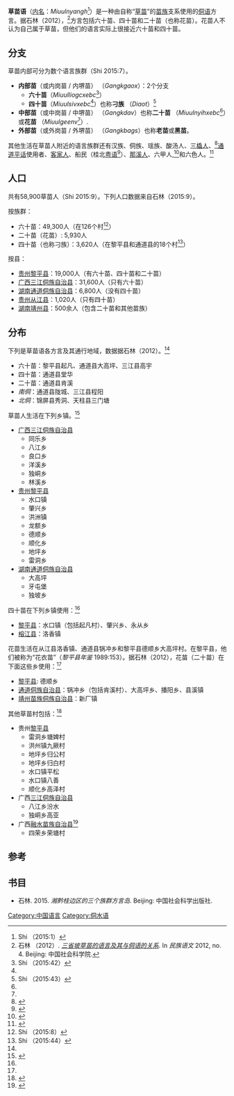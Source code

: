 {{Infobox language
|name=草苗语
|nativename=Miuulnyangh
|states=[[中国|中国]]
|region=[[贵州省|贵州省]]、[[湖南省|湖南省]]、[[广西壮族自治区|广西壮族自治区]]
|speakers={{sigfig|63,600|2}}
|date=2000
|ref=e18
|familycolor=壮侗语系
|fam2=[[侗水语支|侗水语支]]
|fam3=[[侗语|侗语]]
|iso3=cov
|glotto=caom1238
|glottorefname=Cao Miao
|notice=
}}

'''草苗语'''（[[外名与内名|内名]]：''Miuulnyangh''<ref>Shi （2015:1）</ref>）是一种由自称“[[草苗|草苗]]”的[[苗族|苗族]]支系使用的[[侗语|侗语]]方言。据石林（2012），<ref name="ShiLin2012">石林 （2012）. ''[http://wuxizazhi.cnki.net/Search/MZYW201204012.htm 三省坡草苗的语言及其与侗语的关系]{{dead link|date=November 2016 |bot=InternetArchiveBot |fix-attempted=yes }}''. In ''民族语文'' 2012, no. 4. Beijing: 中国社会科学院.</ref>方言包括六十苗、四十苗和二十苗（也称花苗）。花苗人不认为自己属于草苗，但他们的语言实际上很接近六十苗和四十苗。

==分支==
草苗内部可分为数个语言族群（Shi 2015:7）。

*'''内部苗'''（或内岗苗 / 内堺苗） （''Gangkgaox''）：2个分支
**'''六十苗'''（''Miuulliogcxebc''<ref name="Shi p.42">Shi （2015:42）</ref>）
**'''四十苗'''（''Miuulsivxebc''<ref name="Shi p.42"/>）也称'''刁族''' （''Diaot''）<ref>Shi （2015:43）</ref>
*'''中部苗'''（或中岗苗 / 中堺苗） （''Gangkdav''）也称'''二十苗''' （''Miuulnyihxebc''<ref name="Shi p.42"/>）或'''花苗''' （''Miuulgeenv''<ref name="Shi p.42"/>）.
*'''外部苗'''（或外岗苗 / 外堺苗） （''Gangkbags''）也称'''老苗'''或'''黑苗'''。

其他生活在草苗人附近的语言族群还有汉族、侗族、瑶族、酸汤人、[[三锹话|三橇人]]、<ref>{{cite web |url=http://www.docin.com/p-361267415.html |title=三锹人与清水江中下游的山地开发——以黔东南锦屏县岑梧村为中心的考察 - 豆丁网 |language=zh |website=Docin.com |date=2012-03-13 |access-date=2016-02-11 |dead-url=yes |archive-url=https://web.archive.org/web/20160304051940/http://www.docin.com/p-361267415.html |archive-date=2016-03-04 }}</ref>[[通道平话|通道平话]]使用者、[[客家话|客家人]]、船民（桂北[[粤语|粤语]]<ref>{{cite web|url=http://www.cllc.gxnu.edu.cn/wenzixue/uploadfiles/baiyun/%E6%A1%82%E5%8D%97%E7%96%8D%E5%AE%B6%E8%AF%9D%E7%9A%84%E5%BD%92%E5%B1%9E.pdf |title=桂南置家话的归属 |website=Cllc.gxnu.edu.cn |access-date=2016-02-11 |dead-url=yes |archive-url=https://web.archive.org/web/20160304085729/http://www.cllc.gxnu.edu.cn/wenzixue/uploadfiles/baiyun/%E6%A1%82%E5%8D%97%E7%96%8D%E5%AE%B6%E8%AF%9D%E7%9A%84%E5%BD%92%E5%B1%9E.pdf |archive-date=2016-03-04 }}</ref>）、[[𦰡溪瑶话|那溪人]]、六甲人,<ref>{{cite web|author=Hou Jingrong [侯井榕]|date=2009|title=Phonological 广西三江县六甲话的语言特点|url=http://comonca.org.cn/PDF/2009/COMONCA03-010.pdf|website=Comonca.org|access-date=2016-02-11}}{{dead link|date=July 2017 |bot=InternetArchiveBot |fix-attempted=yes }}</ref>和六色人。<ref>{{cite web|url=http://www.cnki.com.cn/Article/CJFDTotal-GZMZ201301021.htm |title=三省坡草苗的语言及其系属调查研究-《贵州民族大学学报（哲学社会科学版）》2013年01期 |website=Cnki.com.cn |access-date=2016-02-11}}</ref>

==人口==
共有58,900草苗人（Shi 2015:9）。下列人口数据来自石林（2015:9）。

按族群：
*六十苗：49,300人（在126个村<ref>Shi （2015:8）</ref>）
*二十苗（花苗）: 5,930人
*四十苗（也称刁族）：3,620人（在黎平县和通道县的18个村<ref>Shi （2015:44）</ref>）

按县：
*[[贵州|贵州]][[黎平县|黎平县]]：19,000人（有六十苗、四十苗和二十苗）
*[[广西|广西]][[三江侗族自治县|三江侗族自治县]]：31,600人（只有六十苗）
*[[湖南|湖南]][[通道侗族自治县|通道侗族自治县]]：6,800人（没有四十苗）
*[[贵州|贵州]][[从江县|从江县]]：1,020人（只有四十苗）
*[[湖南|湖南]][[靖州县|靖州县]]：500余人（包含二十苗和其他苗族）

==分布==
下列是草苗语各方言及其通行地域，数据据石林（2012）。<ref name="ShiLin2012"/>
*六十苗：黎平县起凡、通道县大高坪、三江县高宇
*四十苗：通道县堂华
*二十苗：通道县肯溪
*''南侗''：通道县陇城、三江县程阳
*''北侗''：锦屏县秀洞、天柱县三门塘

草苗人生活在下列乡镇。<ref>{{cite web|url=http://www.caomiao.net/cz/ |title=草苗/草苗之窗/草苗论坛 |website=Caomiao.net |access-date=2016-02-11 |dead-url=yes |archive-url=https://web.archive.org/web/20130825181606/http://www.caomiao.net/cz/ |archive-date=2013-08-25 }}</ref>
*[[广西|广西]][[三江侗族自治县|三江侗族自治县]]
**同乐乡
**八江乡
**良口乡
**洋溪乡
**独峒乡
**林溪乡
*[[贵州|贵州]][[黎平县|黎平县]]
**水口镇
**肇兴乡
**洪洲镇
**龙额乡
**德顺乡
**顺化乡
**地坪乡
**雷洞乡
*[[湖南|湖南]][[通道侗族自治县|通道侗族自治县]]
**大高坪
**牙屯堡
**独坡乡

四十苗在下列乡镇使用：<ref name="ShiLin2012"/>
*[[黎平县|黎平县]]：水口镇（包括起凡村）、肇兴乡、永从乡
*[[榕江县|榕江县]]：洛香镇

花苗生活在从江县洛香镇、通道县锅冲乡和黎平县德顺乡大高坪村。在黎平县，他们被称为“花衣苗”（''黎平县年鉴'' 1989:153）。据石林（2012），花苗（二十苗）在下面这些乡使用：<ref name="ShiLin2012"/>
*[[黎平县|黎平县]]: 德顺乡
*[[通道侗族自治县|通道侗族自治县]]：锅冲乡（包括肯溪村）、大高坪乡、播阳乡、县溪镇
*[[靖州苗族侗族自治县|靖州苗族侗族自治县]]：新厂镇

其他草苗村包括：<ref>{{Cite web |url=http://www.caomiao.net/ |title=Archived copy |access-date=2015-09-02 |archive-url=https://web.archive.org/web/20150813155455/http://www.caomiao.net/ |archive-date=2015-08-13 |dead-url=yes }}</ref>
*贵州[[黎平县|黎平县]]
**雷洞乡塘婢村
**洪州镇九厥村
**地坪乡归公村
**地坪乡归白村
**水口镇平松
**水口镇八善
**顺化乡高泽村
*广西[[三江侗族自治县|三江侗族自治县]]
**八江乡汾水
**独峒乡高亚
*广西[[融水苗族自治县|融水苗族自治县]]<ref>{{Cite web |url=http://comonca.org.cn/lh/doc/A13.pdf |title=Archived copy |access-date=2017-11-22 |archive-url=https://web.archive.org/web/20110726040057/http://comonca.org.cn/lh/Doc/A13.pdf |archive-date=2011-07-26 |dead-url=yes }}</ref>
**四荣乡荣塘村

==参考==
{{reflist}}

==书目==
*石林. 2015. ''湘黔桂边区的三个族群方言岛''. Beijing: 中国社会科学出版社. {{ISBN|9787516164945}}

{{中国语言}}
{{Tai-Kadai languages}}

[[Category:中国语言|Category:中国语言]]
[[Category:侗水语|Category:侗水语]]